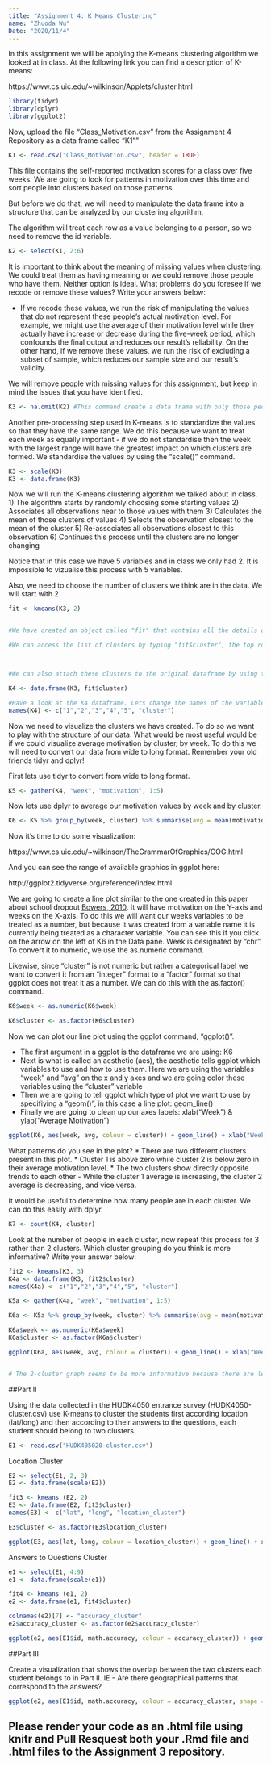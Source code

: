 ```yaml
---
title: "Assignment 4: K Means Clustering"
name: "Zhuoda Wu"
Date: "2020/11/4"
---
```


In this assignment we will be applying the K-means clustering algorithm we looked at in class. At the following link you can find a description of K-means:

https://www.cs.uic.edu/~wilkinson/Applets/cluster.html


```r
library(tidyr)
library(dplyr)
library(ggplot2)
```

Now, upload the file "Class_Motivation.csv" from the Assignment 4 Repository as a data frame called "K1""
```r

K1 <- read.csv("Class_Motivation.csv", header = TRUE)

```

This file contains the self-reported motivation scores for a class over five weeks. We are going to look for patterns in motivation over this time and sort people into clusters based on those patterns.

But before we do that, we will need to manipulate the data frame into a structure that can be analyzed by our clustering algorithm.

The algorithm will treat each row as a value belonging to a person, so we need to remove the id variable.

```r

K2 <- select(K1, 2:6)

```

It is important to think about the meaning of missing values when clustering. We could treat them as having meaning or we could remove those people who have them. Neither option is ideal. What problems do you foresee if we recode or remove these values? Write your answers below:

* If we recode these values, we run the risk of manipulating the values that do not represent these people's actual motivation level. For example, we might use the  average of their motivation level while they actually have increase or decrease during the five-week period, which confounds the final output and reduces our result's reliability. On the other hand, if we remove these values, we run the risk of excluding a subset of sample, which reduces our sample size and our result's validity.

We will remove people with missing values for this assignment, but keep in mind the issues that you have identified.


```r

K3 <- na.omit(K2) #This command create a data frame with only those people with no missing values. It "omits" all rows with missing values, also known as a "listwise deletion". EG - It runs down the list deleting rows as it goes.

```

Another pre-processing step used in K-means is to standardize the values so that they have the same range. We do this because we want to treat each week as equally important - if we do not standardise then the week with the largest range will have the greatest impact on which clusters are formed. We standardise the values by using the "scale()" command.

```r

K3 <- scale(K3)
K3 <- data.frame(K3)

```


Now we will run the K-means clustering algorithm we talked about in class. 
1) The algorithm starts by randomly choosing some starting values 
2) Associates all observations near to those values with them
3) Calculates the mean of those clusters of values
4) Selects the observation closest to the mean of the cluster
5) Re-associates all observations closest to this observation
6) Continues this process until the clusters are no longer changing

Notice that in this case we have 5 variables and in class we only had 2. It is impossible to vizualise this process with 5 variables.

Also, we need to choose the number of clusters we think are in the data. We will start with 2.

```r

fit <- kmeans(K3, 2)


#We have created an object called "fit" that contains all the details of our clustering including which observations belong to each cluster.

#We can access the list of clusters by typing "fit$cluster", the top row corresponds to the original order the rows were in. Notice we have deleted some rows.



#We can also attach these clusters to the original dataframe by using the "data.frame" command to create a new data frame called K4.

K4 <- data.frame(K3, fit$cluster)

#Have a look at the K4 dataframe. Lets change the names of the variables to make it more convenient with the names() command.
names(K4) <- c("1","2","3","4","5", "cluster")
```

Now we need to visualize the clusters we have created. To do so we want to play with the structure of our data. What would be most useful would be if we could visualize average motivation by cluster, by week. To do this we will need to convert our data from wide to long format. Remember your old friends tidyr and dplyr!

First lets use tidyr to convert from wide to long format.
```r

K5 <- gather(K4, "week", "motivation", 1:5)
```

Now lets use dplyr to average our motivation values by week and by cluster.

```r

K6 <- K5 %>% group_by(week, cluster) %>% summarise(avg = mean(motivation))

```

Now it's time to do some visualization: 

https://www.cs.uic.edu/~wilkinson/TheGrammarOfGraphics/GOG.html

And you can see the range of available graphics in ggplot here:

http://ggplot2.tidyverse.org/reference/index.html

We are going to create a line plot similar to the one created in this paper about school dropout [Bowers, 2010](http://pareonline.net/pdf/v15n7.pdf). It will have motivation on the Y-axis and weeks on the X-axis. To do this we will want our weeks variables to be treated as a number, but because it was created from a variable name it is currently being treated as a character variable. You can see this if you click on the arrow on the left of K6 in the Data pane. Week is designated by "chr". To convert it to numeric, we use the as.numeric command. 

Likewise, since "cluster" is not numeric but rather a categorical label we want to convert it from an "integer" format to a "factor" format so that ggplot does not treat it as a number. We can do this with the as.factor() command.

```r

K6$week <- as.numeric(K6$week)

K6$cluster <- as.factor(K6$cluster)

```

Now we can plot our line plot using the ggplot command, "ggplot()".

- The first argument in a ggplot is the dataframe we are using: K6
- Next is what is called an aesthetic (aes), the aesthetic tells ggplot which variables to use and how to use them. Here we are using the variables "week" and "avg" on the x and y axes and we are going color these variables using the "cluster" variable
- Then we are going to tell ggplot which type of plot we want to use by specifiying a "geom()", in this case a line plot: geom_line()
- Finally we are going to clean up our axes labels: xlab("Week") & ylab("Average Motivation")

```r

ggplot(K6, aes(week, avg, colour = cluster)) + geom_line() + xlab("Week") + ylab("Average Motivation")

```

What patterns do you see in the plot?
* There are two different clusters present in this plot. 
* Cluster 1 is above zero while cluster 2 is below zero in their average motivation level.
* The two clusters show directly opposite trends to each other - While the cluster 1 average is increasing, the cluster 2 average is decreasing, and vice versa. 


It would be useful to determine how many people are in each cluster. We can do this easily with dplyr.

```r
K7 <- count(K4, cluster)
```

Look at the number of people in each cluster, now repeat this process for 3 rather than 2 clusters. Which cluster grouping do you think is more informative? Write your answer below:
```r
fit2 <- kmeans(K3, 3)
K4a <- data.frame(K3, fit2$cluster)
names(K4a) <- c("1","2","3","4","5", "cluster")

K5a <- gather(K4a, "week", "motivation", 1:5)

K6a <- K5a %>% group_by(week, cluster) %>% summarise(avg = mean(motivation))

K6a$week <- as.numeric(K6a$week)
K6a$cluster <- as.factor(K6a$cluster)

ggplot(K6a, aes(week, avg, colour = cluster)) + geom_line() + xlab("Week") + ylab("Average Motivation")


# The 2-cluster graph seems to be more informative because there are less intersections, which means the two clusters are more distinct from each other.

```


##Part II

Using the data collected in the HUDK4050 entrance survey (HUDK4050-cluster.csv) use K-means to cluster the students first according location (lat/long) and then according to their answers to the questions, each student should belong to two clusters.

```r

E1 <- read.csv("HUDK405020-cluster.csv")

```

Location Cluster
```r

E2 <- select(E1, 2, 3)
E2 <- data.frame(scale(E2))

fit3 <- kmeans (E2, 2)
E3 <- data.frame(E2, fit3$cluster)
names(E3) <- c("lat", "long", "location_cluster")

E3$cluster <- as.factor(E3$location_cluster)

ggplot(E3, aes(lat, long, colour = location_cluster)) + geom_line() + xlab("Lat") + ylab("Long")

```

Answers to Questions Cluster
```r

e1 <- select(E1, 4:9)
e1 <- data.frame(scale(e1))

fit4 <- kmeans (e1, 2)
e2 <- data.frame(e1, fit4$cluster)

colnames(e2)[7] <- "accuracy_cluster"
e2$accuracy_cluster <- as.factor(e2$accuracy_cluster)

ggplot(e2, aes(E1$id, math.accuracy, colour = accuracy_cluster)) + geom_line() + xlab("Student ID") + ylab("Math Accuracy")

```


##Part III

Create a visualization that shows the overlap between the two clusters each student belongs to in Part II. IE - Are there geographical patterns that correspond to the answers? 

```r

ggplot(e2, aes(E1$id, math.accuracy, colour = accuracy_cluster, shape = as.factor(E3$location_cluster))) + geom_point() + xlab("Student ID") + ylab("Math Accuracy")

```


## Please render your code as an .html file using knitr and Pull Resquest both your .Rmd file and .html files to the Assignment 3 repository.

